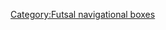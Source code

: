 {{Navbox
| name   = 亞洲足聯會員五人制足球代表隊
| title  = [[亞洲足聯]]所屬國家或者地區五人制足球代表隊
| state  = {{{state|autocollapse}}}
| listclass = hlist

| list1 = 
* [[阿富汗國家五人制足球隊|阿富汗]]
* [[澳洲國家五人制足球隊|澳洲]]
* [[巴林國家五人制足球隊|巴林]]
* [[孟加拉國家五人制足球隊|孟加拉]]
* [[不丹國家五人制足球隊|不丹]]
* [[汶萊國家五人制足球隊|汶萊]]
* [[柬埔寨國家五人制足球隊|柬埔寨]]
* [[中國國家五人制足球隊|中國]]
* [[中華台北五人制足球代表隊|中華台北]]
* [[關島五人制足球代表隊|關島]]
* [[香港五人制足球代表隊|香港]]
* [[印度國家五人制足球隊|印度]]
* [[印尼國家五人制足球隊|印尼]]
* [[伊朗國家五人制足球隊|伊朗]]
* [[伊拉克國家五人制足球隊|伊拉克]]
* [[日本國家五人制足球隊|日本]]
* [[約旦國家五人制足球隊|約旦]]
* [[朝鮮國家五人制足球隊|朝鮮]]
* [[韓國國家五人制足球隊|韓國]]
* [[科威特國家五人制足球隊|科威特]]
* [[吉爾吉斯國家五人制足球隊|吉爾吉斯]]
* [[寮國國家五人制足球隊|寮國]]
* [[黎巴嫩國家五人制足球隊|黎巴嫩]]
* [[澳門五人制足球代表隊|澳門]]
* [[馬來西亞國家五人制足球隊|馬來西亞]]
* [[馬爾地夫國家五人制足球隊|馬爾地夫]]
* [[蒙古國家五人制足球隊|蒙古]]
* [[緬甸國家五人制足球隊|緬甸]]
* [[尼泊爾國家五人制足球隊|尼泊爾]]
* [[阿曼國家五人制足球隊|阿曼]]
* [[巴基斯坦國家五人制足球隊|巴基斯坦]]
* [[巴勒斯坦國家五人制足球隊|巴勒斯坦]]
* [[菲律賓國家五人制足球隊|菲律賓]]
* [[卡達國家五人制足球隊|卡達]]
* [[沙烏地阿拉伯國家五人制足球隊|沙烏地阿拉伯]]
* [[新加坡國家五人制足球隊|新加坡]]
* [[斯里蘭卡國家五人制足球隊|斯里蘭卡]]
* [[敘利亞國家五人制足球隊|敘利亞]]
* [[塔吉克國家五人制足球隊|塔吉克]]
* [[泰國國家五人制足球隊|泰國]]
* [[東帝汶國家五人制足球隊|東帝汶]]
* [[土庫曼國家五人制足球隊|土庫曼]]
* [[阿拉伯聯合大公國國家五人制足球隊|阿拉伯聯合大公國]]
* [[烏茲別克國家五人制足球隊|烏茲別克]]
* [[越南國家五人制足球隊|越南]]
* [[葉門國家五人制足球隊|葉門]]

}}<noinclude>
{{collapsible option}}
[[Category:Futsal navigational boxes]]
</noinclude>
